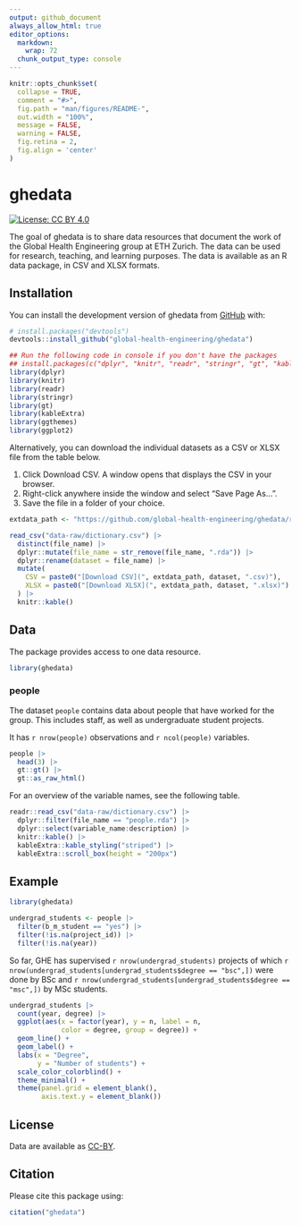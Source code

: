 ```yaml
---
output: github_document
always_allow_html: true
editor_options: 
  markdown: 
    wrap: 72
  chunk_output_type: console
---
```


<!-- README.md is generated from README.Rmd. Please edit that file -->

```r
knitr::opts_chunk$set(
  collapse = TRUE,
  comment = "#>",
  fig.path = "man/figures/README-",
  out.width = "100%",
  message = FALSE,
  warning = FALSE,
  fig.retina = 2,
  fig.align = 'center'
)
```

# ghedata

<!-- badges: start -->

[![License: CC BY
4.0](https://img.shields.io/badge/License-CC_BY_4.0-lightgrey.svg)](https://creativecommons.org/licenses/by/4.0/)

<!-- badges: end -->

The goal of ghedata is to share data resources that document the work of the Global Health Engineering group at ETH Zurich. The data can be used for research, teaching, and learning purposes. The data is available as an R data package, in CSV and XLSX formats.

## Installation

You can install the development version of ghedata from
[GitHub](https://github.com/) with:

``` r
# install.packages("devtools")
devtools::install_github("global-health-engineering/ghedata")
```

```r
## Run the following code in console if you don't have the packages
## install.packages(c("dplyr", "knitr", "readr", "stringr", "gt", "kableExtra"))
library(dplyr)
library(knitr)
library(readr)
library(stringr)
library(gt)
library(kableExtra)
library(ggthemes)
library(ggplot2)
```

Alternatively, you can download the individual datasets as a CSV or XLSX
file from the table below.

1.  Click Download CSV. A window opens that displays the CSV in
    your browser.
2.  Right-click anywhere inside the window and select "Save Page As...".
3.  Save the file in a folder of your choice.

```r

extdata_path <- "https://github.com/global-health-engineering/ghedata/raw/main/inst/extdata/"

read_csv("data-raw/dictionary.csv") |> 
  distinct(file_name) |> 
  dplyr::mutate(file_name = str_remove(file_name, ".rda")) |> 
  dplyr::rename(dataset = file_name) |> 
  mutate(
    CSV = paste0("[Download CSV](", extdata_path, dataset, ".csv)"),
    XLSX = paste0("[Download XLSX](", extdata_path, dataset, ".xlsx)")
  ) |> 
  knitr::kable()

```

## Data

The package provides access to one data resource.

```r
library(ghedata)
```

### people

The dataset `people` contains data about people that have worked for the group. This includes staff, as well as undergraduate student projects.

It has `r nrow(people)` observations and `r ncol(people)` variables.

```r
people |> 
  head(3) |> 
  gt::gt() |>
  gt::as_raw_html()
```

For an overview of the variable names, see the following table.

```r
readr::read_csv("data-raw/dictionary.csv") |>
  dplyr::filter(file_name == "people.rda") |>
  dplyr::select(variable_name:description) |> 
  knitr::kable() |> 
  kableExtra::kable_styling("striped") |> 
  kableExtra::scroll_box(height = "200px")
```

## Example

```r
library(ghedata)

undergrad_students <- people |> 
  filter(b_m_student == "yes") |>
  filter(!is.na(project_id)) |> 
  filter(!is.na(year))

```

So far, GHE has supervised `r nrow(undergrad_students)` projects of which `r nrow(undergrad_students[undergrad_students$degree == "bsc",])` were done by BSc and `r nrow(undergrad_students[undergrad_students$degree == "msc",])` by MSc students.

```r
undergrad_students |> 
  count(year, degree) |> 
  ggplot(aes(x = factor(year), y = n, label = n, 
             color = degree, group = degree)) +
  geom_line() +
  geom_label() +
  labs(x = "Degree",
       y = "Number of students") +
  scale_color_colorblind() +
  theme_minimal() +
  theme(panel.grid = element_blank(),
        axis.text.y = element_blank())
```

## License

Data are available as
[CC-BY](https://github.com/global-health-engineering/%7B%7B%7Bpackagename%7D%7D%7D/blob/main/LICENSE.md).

## Citation

Please cite this package using:

```r
citation("ghedata")
```
